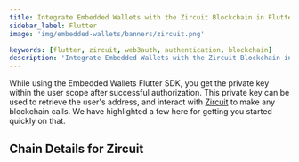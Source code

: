 ```yaml
---
title: Integrate Embedded Wallets with the Zircuit Blockchain in Flutter
sidebar_label: Flutter
image: 'img/embedded-wallets/banners/zircuit.png'

keywords: [flutter, zircuit, web3auth, authentication, blockchain]
description: 'Integrate Embedded Wallets with the Zircuit Blockchain in Flutter | Embedded Wallets'
---
```



While using the Embedded Wallets Flutter SDK, you get the private key within the user scope after successful authorization. This private key can be used to retrieve the user's address, and interact with [Zircuit](https://ethereum.org/) to make any blockchain calls. We have highlighted a few here for getting you started quickly on that.

## Chain Details for Zircuit

<ChainDetailsZircuit />

<EVMInteraction />
